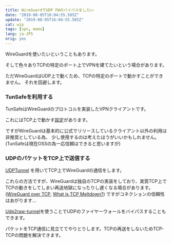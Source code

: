 ```yaml
---
title: WireGuardでUDP FWのバイパスをしたい
date: "2019-08-05T16:04:55.585Z"
update: "2019-08-05T16:04:55.585Z"
cat: wip
tags: [vpn, memo]
lang: ja-JP5
orig: yes
---
```


WireGuardを使いたいということもあります。

そして色々ありTCPの特定のポート上でVPNを建てたいという場合があります。

ただWireGuardはUDP上で動くため、TCPの特定のポートで動かすことができません。
それを回避します。

### TunSafeを利用する

TunSafeはWireGuardのプロトコルを実装したVPNクライアントです。

これにはTCP上で動かす[設定](https://tunsafe.com/user-guide/tcp)があります。

ですがWireGuardは基本的に公式でリリースしているクライアント以外の利用は非推奨としている為、
少し使用するのは考えたほうがいいかもしれません。(TunSafeは現在OSSの為一応信頼はできると思いますが)

### UDPのパケットをTCP上で送信する

[UDPTunnel](http://www.cs.columbia.edu/~lennox/udptunnel/) を用いてTCP上でWireGuardの通信をします。

これらの方法ですが、WireGuardは独自のTCPの実装をしており、実質TCP上でTCPの動きをしてしまい再送地獄になったりし遅くなる場合があります。
([WireGuard over TCP](https://github.com/TunSafe/TunSafe/blob/master/docs/WireGuard%20TCP.txt), [What is TCP Meltdown?](https://openvpn.net/faq/what-is-tcp-meltdown/))
ですがコネクションの信頼性はあがります…

[Udp2raw-tunnel](https://github.com/wangyu-/udp2raw-tunnel)を使うことでUDPのファイヤーウォールをバイパスすることもできます。

パケットをTCP通信に見立ててやりとりします。TCPの再送をしないためTCP-TCPの問題を解決できます。

